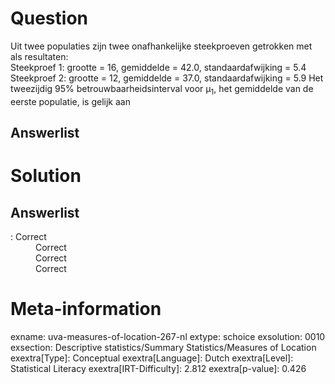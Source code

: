 Question
========

Uit twee populaties zijn twee onafhankelijke steekproeven getrokken met
als resultaten:\
Steekproef 1: grootte = 16, gemiddelde = 42.0, standaardafwijking = 5.4\
Steekproef 2: grootte = 12, gemiddelde = 37.0, standaardafwijking = 5.9
Het tweezijdig 95% betrouwbaarheidsinterval voor μ~1~, het gemiddelde
van de eerste populatie, is gelijk aan

Answerlist
----------






Solution
========

Answerlist
----------

: Correct
: Correct
: Correct
: Correct

Meta-information
================
exname: uva-measures-of-location-267-nl
extype: schoice
exsolution: 0010
exsection: Descriptive statistics/Summary Statistics/Measures of Location
exextra[Type]: Conceptual
exextra[Language]: Dutch
exextra[Level]: Statistical Literacy
exextra[IRT-Difficulty]: 2.812
exextra[p-value]: 0.426
